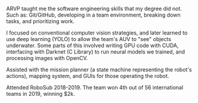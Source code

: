 ARVP taught me the software engineering skills that my degree did not.
Such as: Git/GitHub, developing in a team environment, breaking down tasks, and prioritizing work.

I focused on conventional computer vision strategies, and later learned to use deep learning (YOLO) to allow the team's AUV to "see" objects underwater.
Some parts of this involved writing GPU code with CUDA, interfacing with Darknet (C Library) to run neural models we trained, and processing images with OpenCV.

Assisted with the mission planner (a state machine representing the robot's actions), mapping system, and GUIs for those operating the robot.

Attended RoboSub 2018-2019. The team won 4th out of 56 international teams in 2019, winning $2k.
